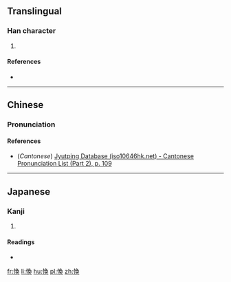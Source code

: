 ==Translingual==

===Han character===
{{Han char|rn=61|rad=心|as=09|sn=12|four=|canj=心弓月大 (PNBK)|ids=⿰[[忄]][[奐]]}}

# {{defn|Han|sort=心09}}

====References====
* {{Han ref|kx=0394.180|dkj=10918|dj=0730.250|hdz=42330.090|uh=610C|ud=24844}}

----

==Chinese==
{{zh-forms}}

===Pronunciation===
{{zh-pron
|m=huàn
|c=wun6
|mc=
|oc=
|ma=
|cat=
}}

====References====
* (''Cantonese'') [http://www.iso10646hk.net/jp/document/download.jsp Jyutping Database (iso10646hk.net) - Cantonese Pronunciation List (Part 2), p. 109]

----

==Japanese==

===Kanji===
{{ja-kanji|grade=|rs=心09}}

# {{defn|lang=ja|sort=心09}}

====Readings====
* {{ja-readings|on=[[かん]] (kan), [[がん]] (gan)|kun=[[はびこる]] (habikoru)}}

[[fr:愌]]
[[li:愌]]
[[hu:愌]]
[[pl:愌]]
[[zh:愌]]